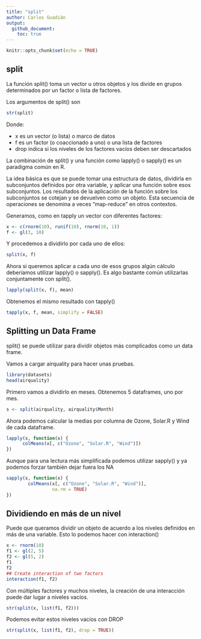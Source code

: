 ```yaml
---
title: "split"
author: Carlos Guadián
output: 
  github_document:
    toc: true
---
```


```r
knitr::opts_chunk$set(echo = TRUE)
```

## split
La función split() toma un vector u otros objetos y los divide en grupos determinados por un factor o lista de factores.

Los argumentos de split() son

```r
str(split)
```

Donde:

- x es un vector (o lista) o marco de datos
- f es un factor (o coaccionado a uno) o una lista de factores
- drop indica si los niveles de los factores vacíos deben ser descartados

La combinación de split() y una función como lapply() o sapply() es un paradigma común en R. 

La idea básica es que se puede tomar una estructura de datos, dividirla en subconjuntos definidos por otra variable, y aplicar una función sobre esos subconjuntos. Los resultados de la aplicación de la función sobre los subconjuntos se cotejan y se devuelven como un objeto. Esta secuencia de operaciones se denomina a veces "map-reduce" en otros contextos.

Generamos, como en tapply un vector con diferentes factores:

```r
x <- c(rnorm(10), runif(10), rnorm(10, 1))
f <- gl(3, 10)
```

Y procedemos a dividirlo por cada uno de ellos:

```r
split(x, f)
```

Ahora si queremos aplicar a cada uno de esos grupos algún cálculo deberíamos utilizar lapply() o sapply(). Es algo bastante común utilizarlas conjuntamente con split().

```r
lapply(split(x, f), mean)
```

Obtenemos el mismo resultado con tapply()

```r
tapply(x, f, mean, simplify = FALSE)
```

## Splitting un Data Frame
split() se puede utilizar para dividir objetos más complicados como un data frame.

Vamos a cargar airquality para hacer unas pruebas.

```r
library(datasets)
head(airquality)
```

Primero vamos a dividirlo en meses. Obtenemos 5 dataframes, uno por mes.

```r
s <- split(airquality, airquality$Month)
```

Ahora podemos calcular la medias por columna de Ozone, Solar.R y Wind de cada dataframe.

```r
lapply(s, function(x) {
      colMeans(x[, c("Ozone", "Solar.R", "Wind")])
}) 
```

Aunque para una lectura más simplificada podemos utilizar sapply() y ya podemos forzar también dejar fuera los NA

```r
sapply(s, function(x) {
        colMeans(x[, c("Ozone", "Solar.R", "Wind")], 
                 na.rm = TRUE)
})
```

## Dividiendo en más de un nivel
Puede que queramos dividir un objeto de acuerdo a los niveles definidos en más de una variable. Esto lo podemos hacer con interaction()

```r
x <- rnorm(10)
f1 <- gl(2, 5)
f2 <- gl(5, 2)
f1
f2
## Create interaction of two factors
interaction(f1, f2)
```

Con múltiples factores y muchos niveles, la creación de una interacción puede dar lugar a niveles vacíos.

```r
str(split(x, list(f1, f2)))
```

Podemos evitar estos niveles vacíos con DROP

```r
str(split(x, list(f1, f2), drop = TRUE))
```